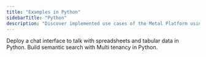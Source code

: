 ```yaml
---
title: "Examples in Python"
sidebarTitle: "Python"
description: "Discover implemented use cases of the Metal Platform using Python."
---
```


<CardGroup>

  <Card title="Financial Analysis Chatbot" icon="file-spreadsheet" href="https://github.com/getmetal/Metal/blob/main/examples/04-financial-chatbot/financial_chatbot.ipynb">
    Deploy a chat interface to talk with spreadsheets and tabular data in Python.
  </Card>

  <Card title="Multi Tenant Search" icon="people-roof" href="https://github.com/getmetal/Metal/blob/main/examples/03-multitenancy/multitenancy_search.ipynb">
    Build semantic search with Multi tenancy in Python.
  </Card>


</CardGroup>
